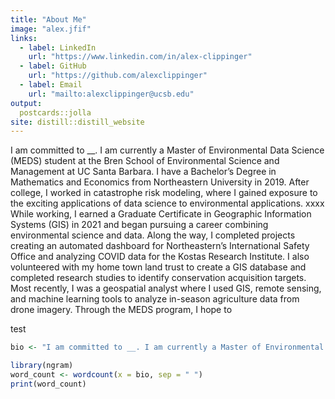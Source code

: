 ```yaml
---
title: "About Me"
image: "alex.jfif"
links:
  - label: LinkedIn
    url: "https://www.linkedin.com/in/alex-clippinger"
  - label: GitHub
    url: "https://github.com/alexclippinger"
  - label: Email
    url: "mailto:alexclippinger@ucsb.edu"
output:
  postcards::jolla
site: distill::distill_website
---
```



I am committed to __. I am currently a Master of Environmental Data Science (MEDS) student at the Bren School of Environmental Science and Management at UC Santa Barbara. I have a Bachelor’s Degree in Mathematics and Economics from Northeastern University in 2019. After college, I worked in catastrophe risk modeling, where I gained exposure to the exciting applications of data science to environmental applications. xxxx While working, I earned a Graduate Certificate in Geographic Information Systems (GIS) in 2021 and began pursuing a career combining environmental science and data. Along the way, I completed projects creating an automated dashboard for Northeastern’s International Safety Office and analyzing COVID data for the Kostas Research Institute. I also volunteered with my home town land trust to create a GIS database and completed research studies to identify conservation acquisition targets. Most recently, I was a geospatial analyst where I used GIS, remote sensing, and machine learning tools to analyze in-season agriculture data from drone imagery. Through the MEDS program, I hope to

test



```r
bio <- "I am committed to __. I am currently a Master of Environmental Data Science (MEDS) student at the Bren School of Environmental Science and Management at UC Santa Barbara. I have a Bachelor’s Degree in Mathematics and Economics from Northeastern University in 2019. After college, I worked in catastrophe risk modeling, where I gained exposure to the exciting applications of data science to environmental applications. xxxx While working, I earned a Graduate Certificate in Geographic Information Systems (GIS) in 2021 and began pursuing a career combining environmental science and data. Along the way, I completed projects creating an automated dashboard for Northeastern’s International Safety Office and analyzing COVID data for the Kostas Research Institute. I also volunteered with my home town land trust to create a GIS database and completed research studies to identify conservation acquisition targets. Most recently, I was a geospatial analyst where I used GIS, remote sensing, and machine learning tools to analyze in-season agriculture data from drone imagery. Through the MEDS program, I hope to"

library(ngram)
word_count <- wordcount(x = bio, sep = " ")
print(word_count)
```


